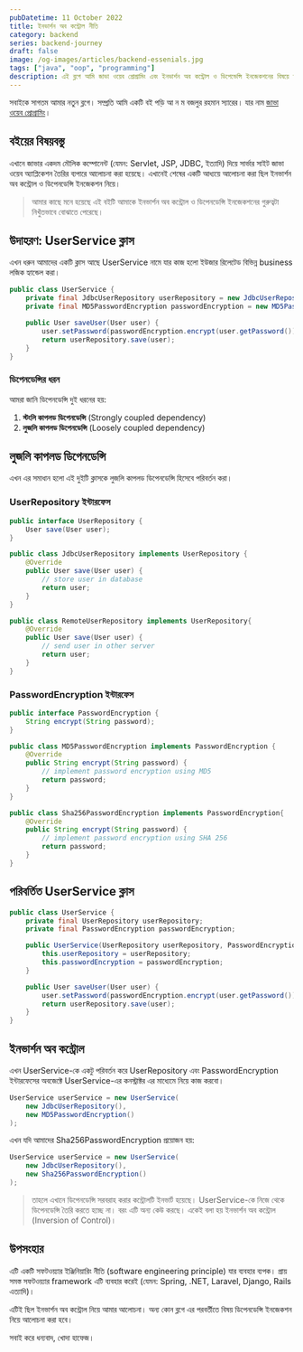 ```yaml
---
pubDatetime: 11 October 2022
title: ইনভার্শন অব কন্ট্রোল নীতি
category: backend
series: backend-journey
draft: false
image: /og-images/articles/backend-essenials.jpg
tags: ["java", "oop", "programming"]
description: এই ব্লগে আমি জাভা ওয়েব প্রোগ্রামিং এবং ইনভার্শন অব কন্ট্রোল ও ডিপেন্ডেন্সি ইনজেকশনের বিষয়ে আলোচনা করতে চলেছি।
---
```


সবাইকে সাগতম আমার নতুন ব্লগে। সম্প্রতি আমি একটি বই পড়ি আ ন ম বজলুর রহমান স্যারের। যার নাম [জাভা ওয়েব প্রোগ্রামিং](https://bazlur.com/posts/2020-03-06-%E0%A6%9C%E0%A6%BE%E0%A6%AD%E0%A6%BE-%E0%A6%93%E0%A6%AF%E0%A6%BC%E0%A7%87%E0%A6%AC-%E0%A6%AA%E0%A7%8D%E0%A6%B0%E0%A7%8B%E0%A6%97%E0%A7%8D%E0%A6%B0%E0%A6%BE%E0%A6%AE%E0%A6%BF/)।

## বইয়ের বিষয়বস্তু

এখানে জাভার একদম মৌলিক কম্পোনেন্ট (যেমন: Servlet, JSP, JDBC, ইত্যাদি) দিয়ে সার্ভার সাইট জাভা ওয়েব অ্যাপ্লিকেশন তৈরির ব্যপারে আলোচনা করা হয়েছে। এখানেই শেষের একটি আধ্যয়ে আলোচনা করা ছিল ইনভার্শন অব কন্ট্রোল ও ডিপেনডেন্সি ইনজেকশন নিয়ে।

> আমার কাছে মনে হয়েছে এই বইটি আমাকে ইনভার্শন অব কন্ট্রোল ও ডিপেনডেন্সি ইনজেকশনের গুরুত্বটা নিখুঁতভাবে বোঝাতে পেরেছে।

## উদাহরণ: UserService ক্লাস

এখন ধরুন আমাদের একটি ক্লাস আছে UserService নামে যার কাজ হলো ইউজার রিলেটেড বিভিন্ন business লজিক হ্যান্ডেল করা।

```java
public class UserService {
    private final JdbcUserRepository userRepository = new JdbcUserRepository();
    private final MD5PasswordEncryption passwordEncryption = new MD5PasswordEncryption();

    public User saveUser(User user) {
        user.setPassword(passwordEncryption.encrypt(user.getPassword()));
        return userRepository.save(user);
    }
}
```

### ডিপেনডেন্সির ধরন

আমরা জানি ডিপেনডেন্সি দুই ধরনের হয়:

1. **স্টংলি কাপলড ডিপেনডেন্সি** (Strongly coupled dependency)
2. **লুজলি কাপলড ডিপেনডেন্সি** (Loosely coupled dependency)

## লুজলি কাপলড ডিপেনডেন্সি

এখন এর সমাধান হলো এই দুইটি ক্লাসকে লুজলি কাপলড ডিপেনডেন্সি হিসেবে পরিবর্তন করা।

### UserRepository ইন্টারফেস

```java
public interface UserRepository {
    User save(User user);
}

public class JdbcUserRepository implements UserRepository {
    @Override
    public User save(User user) {
        // store user in database
        return user;
    }
}

public class RemoteUserRepository implements UserRepository{
    @Override
    public User save(User user) {
        // send user in other server
        return user;
    }
}
```

### PasswordEncryption ইন্টারফেস

```java
public interface PasswordEncryption {
    String encrypt(String password);
}

public class MD5PasswordEncryption implements PasswordEncryption {
    @Override
    public String encrypt(String password) {
        // implement password encryption using MD5
        return password;
    }
}

public class Sha256PasswordEncryption implements PasswordEncryption{
    @Override
    public String encrypt(String password) {
        // implement password encryption using SHA 256
        return password;
    }
}
```

## পরিবর্তিত UserService ক্লাস

```java
public class UserService {
    private final UserRepository userRepository;
    private final PasswordEncryption passwordEncryption;

    public UserService(UserRepository userRepository, PasswordEncryption passwordEncryption) {
        this.userRepository = userRepository;
        this.passwordEncryption = passwordEncryption;
    }

    public User saveUser(User user) {
        user.setPassword(passwordEncryption.encrypt(user.getPassword()));
        return userRepository.save(user);
    }
}
```

## ইনভার্শন অব কন্ট্রোল

এখন UserService-কে একটু পরিবর্তন করে UserRepository এবং PasswordEncryption ইন্টারফেসের অবজেক্টে UserService-এর কনস্ট্রাক্টর এর মাধ্যেমে নিয়ে কাজ করবো।

```java
UserService userService = new UserService(
    new JdbcUserRepository(),
    new MD5PasswordEncryption()
);
```

এখন যদি আমাদের Sha256PasswordEncryption প্রয়োজন হয়:

```java
UserService userService = new UserService(
    new JdbcUserRepository(),
    new Sha256PasswordEncryption()
);
```

> তাহলে এখানে ডিপেনডেন্সি সরবরাহ করার কন্ট্রোলটি ইনভার্ট হয়েছে। UserService-কে নিজে থেকে ডিপেনডেন্সি তৈরি করতে হচ্ছে না। বরং এটি অন্য কেউ করছে। একেই বলা হয় ইনভার্শন অব কন্ট্রোল (Inversion of Control)।

## উপসংহার

এটি একটি সফটওয়্যার ইঞ্জিনিয়ারিং নীতি (software engineering principle) যার ব্যবহার ব্যপক। প্রায় সমস্ত সফটওয়্যার framework এটি ব্যবহার করেই (যেমন: Spring, .NET, Laravel, Django, Rails এত্যাদি)।

এটিই ছিল ইনভার্শন অব কন্ট্রোল নিয়ে আমার আলোচনা। অন্য কোন ব্লগে এর পরবর্তীতে বিষয় ডিপেনডেন্সি ইনজেকশন নিয়ে আলোচনা করা হবে।

সবাই করে ধন্যবাদ, খোদা হাফেজ।
